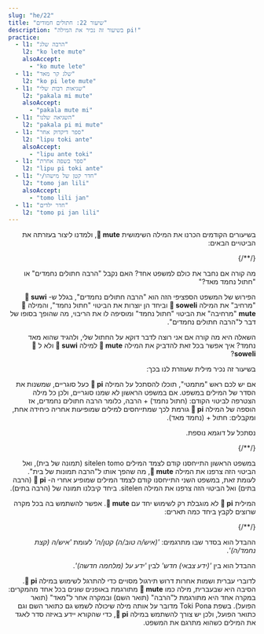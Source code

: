 ```yaml
---
slug: "he/22"
title: "שיעור 22: חתולים חמודים"
description: "בשיעור זה נכיר את המילה pi!"
practice:
  - l1: "הרבה שלג"
    l2: "ko lete mute"
    alsoAccept:
      - "ko mute lete"
  - l1: "שלג קר מאד"
    l2: "ko pi lete mute"
  - l1: "שגיאות רבות שלי"
    l2: "pakala mi mute"
    alsoAccept:
      - "pakala mute mi"
  - l1: "השגיאה שלנו"
    l2: "pakala pi mi mute"
  - l1: "ספר דיקדוק אחר"
    l2: "lipu toki ante"
    alsoAccept:
      - "lipu ante toki"
  - l1: "ספר בשפה אחרת"
    l2: "lipu pi toki ante"
  - l1: "חדר קטן של מישהו/י"
    l2: "tomo jan lili"
    alsoAccept:
      - "tomo lili jan"
  - l1: "חדר ילדים"
    l2: "tomo pi jan lili"
---
```



<div dir="rtl">

בשיעורים הקודמים הכרנו את המילה השימושית **󱤼 mute**, ולמדנו ליצור בעזרתה את הביטויים הבאים:

<List>
  {/*<Word sl="pi" m="" />*/}
  <Word sl="soweli suwi" m="חתול חמוד" />
  <Word sl="soweli mute" m="הרבה חתולים" />
  <Word sl="suwi mute" m="חמוד מאד" />
</List>

מה קורה אם נחבר את כולם למשפט אחד? האם נקבל "הרבה חתולים נחמדים" או "חתול נחמד מאד?"

<List>
  <Word sl="soweli suwi mute" m="הרבה חתולים נחמדים" />
</List>

הפירוש של המשפט הספציפי הזה הוא "הרבה חתולים נחמדים", בגלל ש- **󱥦 suwi**  "מרחיב" את המילה **󱥢 soweli** וביחד הן יוצרות את הביטוי "חתול נחמד", והמילה **󱤼 mute** "מרחיבה" את הביטוי "חתול נחמד" ומוסיפה לו את הריבוי, מה שהופך בסופו של דבר ל"הרבה חתולים נחמדים".

השאלה היא מה קורה אם אני רוצה לדבר דוקא על החתול שלי, ולהגיד שהוא מאד נחמד? איך אפשר בכל זאת להדביק את המילה **󱤼 mute** למילה **󱥦 suwi** ולא ל **󱥢 soweli**?  

בשיעור זה נכיר מילית שעוזרת לנו בכך:

<List>
  <Word sl="pi" m="מילה שהתפקיד שלה הוא לקבץ ביחד תארים" />
  <Word sl="soweli pi suwi mute" m="חתול נחמד מאד" />
</List>

אם יש לכם ראש "מתמטי", תוכלו להסתכל על המילה **󱥍 pi** כעל סוגריים, שמשנות את הסדר של המילים במשפט. אם במשפט הראשון לא שמנו סוגריים, ולכן כל מילה הצטרפה לביטוי הקודם: (חתול נחמד) + הרבה, כלומר הרבה חתולים נחמדים, אז הוספה של המילה **󱥍 pi** גורמת לכך שמתייחסים למילים שמופיעות אחריה כיחידה אחת, ומקבלים: חתול + (נחמד מאד). 

נסתכל על דוגמא נוספת.

<List>
  {/*<Word sl="pi" m="" />*/}
  <Word sl="sitelen tomo" m="תמונה של בית" />
  <Word sl="sitelen mute" m="הרבה תמונות" />
  <Word sl="tomo mute" m="הרבה בתים" />
  <Word sl="sitelen tomo mute" m="תמונות (רבות) של בית" />
  <Word sl="sitelen pi tomo mute" m="תמונה של הרבה בתים" />
</List>

במשפט הראשון התייחסנו קודם לצמד המילים sitelen tomo (תמונה של בית), ואל הביטוי הזה צרפנו את המילה **󱤼 mute**, מה שהפך אותו ל"הרבה תמונות של בית". לעומת זאת, במשפט השני התייחסנו קודם לצמד המילים שמופיע אחרי ה- **󱥍 pi** (הרבה בתים) ואל הביטוי הזה צרפנו את המילה sitelen. ביחד קיבלנו תמונה של (הרבה בתים).

המילית **󱥍 pi** לא מוגבלת רק לשימוש יחד עם **󱤼 mute**. אפשר להשתמש בה בכל מקרה שרוצים לקבץ ביחד כמה תארים:

<List>
  {/*<Word sl="pi" m="" />*/}
  <Word sl="jan pona" m="איש/ה טוב/ה, חבר/ה" />
  <Word sl="jan lili" m="איש/ה קטן/ה, ילד/ה" />
  <Word sl="pona lili" m="קצת נחמד/ה" />
  <Word sl="jan pona lili" m="חבר/ה (שהוא/שהיא) קטן/ה" />
  <Word sl="jan pi pona lili" m="איש/ה (שהוא/שהיא) קצת נחמד/ה" />
</List>

ההבדל הוא בסדר שבו מתרגמים: *'(איש/ה טוב/ה) קטן/ה'* לעומת *'איש/ה (קצת נחמד/ה)'*.

<List>
  <Word sl="sona utala" m="ידע צבאי" />
  <Word sl="sona sin" m="ידע חדש" />
  <Word sl="utala sin" m="מלחמה חדשה" />
  <Word sl="sona utala sin" m="ידע צבאי חדש" />
  <Word sl="sona pi utala sin" m="מידע על מלחמה חדשה" />
</List>

ההבדל הוא בין *'(ידע צבאי) חדש'* לבין *'ידע על (מלחמה חדשה)'*.

לדוברי עברית ושמות אחרות דרוש תירגול מסויים כדי להתרגל לשימוש במילה **󱥍 pi**. הסיבה היא שבעברית, מילה כמו **󱤼 mute** מתורגמת באופנים שונים בכל אחד מהמקרים: במקרה אחד היא מתורגמת ל"הרבה" (תואר השם) ובמקרה אחר ל"מאד" (תואר הפועל). בשפת Toki Pona מדובר על אותה מילה שיכולה לשמש גם כתואר השם וגם כתואר הפועל, ולכן יש צורך להשתמש במילה **󱥍 pi**, כדי שהקורא יידע באיזה סדר לאגד את המילים כשהוא מתרגם את המשפט.

<Practice exercises={frontmatter.practice} client:load />

</div>
